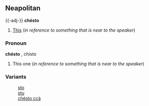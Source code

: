 ==Neapolitan==
{{-adj-}}
'''chésto'''
#[[This]] (''in reference to something that is near to the speaker'')

===Pronoun===
'''chésto''' {{m}},  chisto {{p}}
#This one (''in reference to something that is near to the speaker'')

===Variants===
:[[sto]]
:[[stu]]
:[[chésto ccà]]